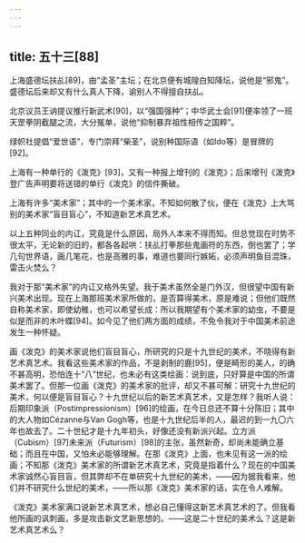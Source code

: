 ```yaml
---
---
---
```

title: 五十三[88]
---




上海盛德坛扶乩[89]，由“孟圣”主坛；在北京便有城隍白知降坛，说他是“邪鬼”。盛德坛后来却又有什么真人下降，谕别人不得擅自扶乩。

北京议员王讷提议推行新武术[90]，以“强国强种”；中华武士会[91]便率领了一班天罡拳阴截腿之流，大分冤单，说他“抑制暴弃祖性相传之国粹”。

绿帜社提倡“爱世语”，专门崇拜“柴圣”，说别种国际语（如Ido等）是冒牌的[92]。

上海有一种单行的《泼克》[93]，又有一种报上增刊的《泼克》；后来增刊《泼克》登广告声明要将送错的单行《泼克》的信件撕破。

上海有许多“美术家”；其中的一个美术家，不知如何散了伙，便在《泼克》上大骂别的美术家“盲目盲心”，不知道新艺术真艺术。

以上五种同业的内讧，究竟是什么原因，局外人本来不得而知。但总觉现在时势不很太平，无论新的旧的，都各各起哄：扶乩打拳那些鬼画符的东西，倒也罢了；学几句世界语，画几笔花，也是高雅的事，难道也要同行嫉妬，必须声明鱼目混珠，雷击火焚么？

我对于那“美术家”的内讧又格外失望。我于美术虽然全是门外汉，但很望中国有新兴美术出现。现在上海那班美术家所做的，是否算得美术，原是难说；但他们既然自称美术家，即使幼稚，也可以希望长成：所以我期望有个美术家的幼虫，不要是似是而非的木叶蝶[94]。如今见了他们两方面的成绩，不免令我对于中国美术前途发生一种怀疑。

画《泼克》的美术家说他们盲目盲心，所研究的只是十九世纪的美术，不晓得有新艺术真艺术。我看这些美术家的作品，不是剥制的鹿[95]，便是畸形的美人，的确不甚高明，恐怕连十“八”世纪，也未必有这类绘画：说到底，只好算是中国的所谓美术罢了。但那一位画《泼克》的美术家的批评，却又不甚可解：研究十九世纪的美术，何以便是盲目盲心？十九世纪以后的新艺术真艺术，又是怎样？我听人说：后期印象派（Postimpressionism）[96]的绘画，在今日总还不算十分陈旧；其中的大人物如Cézanne与Van Gogh等，也是十九世纪后半的人，最迟的到一九〇六年也故去了。二十世纪才是十九年初头，好像还没有新派兴起。立方派（Cubism）[97]未来派（Futurism）[98]的主张，虽然新奇，却尚未能确立基础；而且在中国，又怕未必能够理解。在那《泼克》上面，也未见有这一派的绘画；不知那《泼克》美术家的所谓新艺术真艺术，究竟是指着什么？现在的中国美术家诚然心盲目盲，但其弊却不在单研究十九世纪的美术，——因为据我看来，他们并不研究什么世纪的美术，——所以那《泼克》美术家的话，实在令人难解。

《泼克》美术家满口说新艺术真艺术，想必自己懂得这新艺术真艺术的了。但我看他所画的讽刺画，多是攻击新文艺新思想的。——这是二十世纪的美术么？这是新艺术真艺术么？
